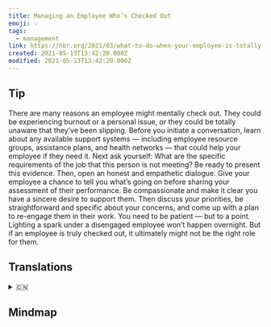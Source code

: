 ```yaml
---
title: Managing an Employee Who’s Checked Out
emoji: 💡
tags:
  - management
link: https://hbr.org/2021/03/what-to-do-when-your-employee-is-totally-checked-out?utm_medium=email&utm_source=newsletter_daily&utm_campaign=mtod_notactsubs
created: 2021-05-13T13:42:20.000Z
modified: 2021-05-13T13:42:20.000Z
---
```


## Tip

There are many reasons an employee might mentally check out. They could be experiencing burnout or a personal issue, or they could be totally unaware that they’ve been slipping. Before you initiate a conversation, learn about any available support systems — including employee resource groups, assistance plans, and health networks — that could help your employee if they need it. Next ask yourself: What are the specific requirements of the job that this person is not meeting? Be ready to present this evidence. Then, open an honest and empathetic dialogue. Give your employee a chance to tell you what’s going on before sharing your assessment of their performance. Be compassionate and make it clear you have a sincere desire to support them. Then discuss your priorities, be straightforward and specific about your concerns, and come up with a plan to re-engage them in their work. You need to be patient — but to a point. Lighting a spark under a disengaged employee won’t happen overnight. But if an employee is truly checked out, it ultimately might not be the right role for them.

## Translations

<details>
   <summary>🇨🇳</summary>

</details>

## Mindmap

![]()
